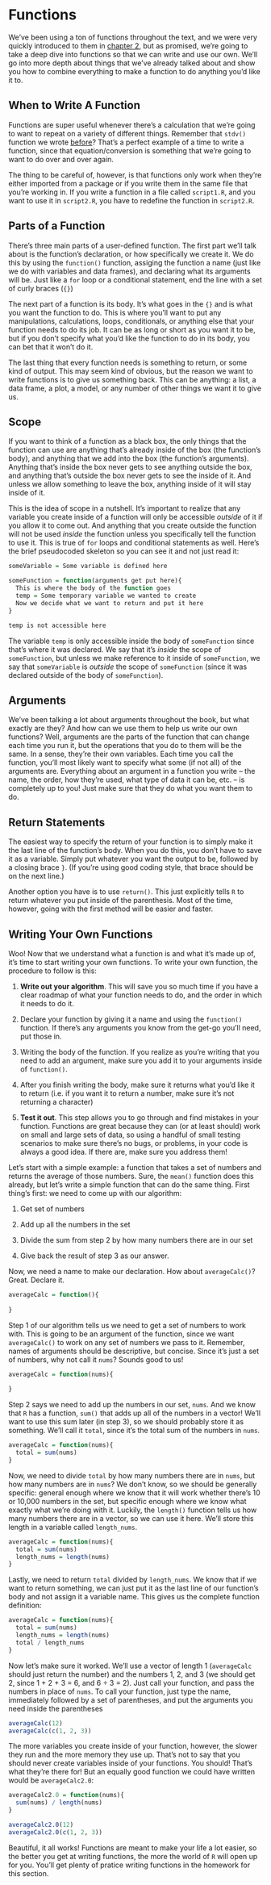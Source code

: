 # Functions

We've been using a ton of functions throughout the text, and we were very quickly introduced to them in <a href = 'functions-and-data-types.html#functions'>chapter 2</a>, but as promised, we're going to take a deep dive into functions so that we can write and use our own. We'll go into more depth about things that we've already talked about and show you how to combine everything to make a function to do anything you'd like it to.

## When to Write A Function

Functions are super useful whenever there's a calculation that we're going to want to repeat on a variety of different things. Remember that `stdv()` function we wrote <a href = 'measures-of-central-tendency.html#stdv-function'>before</a>? That's a perfect example of a time to write a function, since that equation/conversion is something that we're going to want to do over and over again.

The thing to be careful of, however, is that functions only work when they're either imported from a package or if you write them in the same file that you're working in. If you write a function in a file called `script1.R`, and you want to use it in `script2.R`, you have to redefine the function in `script2.R`.

## Parts of a Function

There's three main parts of a user-defined function. The first part we'll talk about is the function's <span class = 'vocab'>declaration</span>, or how specifically we create it. We do this by using the `function()` function, assiging the function a name (just like we do with variables and data frames), and declaring what its arguments will be. Just like a `for` loop or a conditional statement, end the line with a set of curly braces (`{}`)

The next part of a function is its <span class = 'vocab'>body</span>. It's what goes in the `{}` and is what you want the function to do. This is where you'll want to put any manipulations, calculations, loops, conditionals, or anything else that your function needs to do its job. It can be as long or short as you want it to be, but if you don't specify what you'd like the function to do in its body, you can bet that it won't do it.

The last thing that every function needs is something to <span class = 'vocab'>return</span>, or some kind of <span class = 'vocab'>output</span>. This may seem kind of obvious, but the reason we want to write functions is to give us something back. This can be anything: a list, a data frame, a plot, a model, or any number of other things we want it to give us.

## Scope

If you want to think of a function as a black box, the only things that the function can use are anything that's already inside of the box (the function's body), and anything that we add into the box (the function's arguments). Anything that's inside the box never gets to see anything outside the box, and anything that's outside the box never gets to see the inside of it. And unless we allow something to leave the box, anything inside of it will stay inside of it.

This is the idea of <span class = 'vocab'>scope</span> in a nutshell. It's important to realize that any variable you create inside of a function will only be accessible *outside* of it if you allow it to come out. And anything that you create outside the function will not be used *inside* the function unless you specifically tell the function to use it. This is true of `for` loops and conditional statements as well. Here's the brief pseudocoded skeleton so you can see it and not just read it:

```r
someVariable = Some variable is defined here

someFunction = function(arguments get put here){
  This is where the body of the function goes
  temp = Some temporary variable we wanted to create
  Now we decide what we want to return and put it here
}

temp is not accessible here
```

The variable `temp` is only accessible inside the body of `someFunction` since that's where it was declared. We say that it's *inside* the scope of `someFunction`, but unless we make reference to it inside of `someFunction`, we say that `someVariable` is *outside* the scope of `someFunction` (since it was declared outside of the body of `someFunction`).

## Arguments

We've been talking a lot about arguments throughout the book, but what exactly are they? And how can we use them to help us write our own functions? Well, arguments are the parts of the function that can change each time you run it, but the operations that you do to them will be the same. In a sense, they're their own variables. Each time you call the function, you'll most likely want to specify what some (if not all) of the arguments are. Everything about an argument in a function you write -- the name, the order, how they're used, what type of data it can be, etc. -- is completely up to you! Just make sure that they do what you want them to do.

## Return Statements

The easiest way to specify the return of your function is to simply make it the last line of the function's body. When you do this, you don't have to save it as a variable. Simply put whatever you want the output to be, followed by a closing brace `}`. (If you're using good coding style, that brace should be on the next line.)

Another option you have is to use `return()`. This just explicitly tells `R` to return whatever you put inside of the parenthesis. Most of the time, however, going with the first method will be easier and faster.

## Writing Your Own Functions

Woo! Now that we understand what a function is and what it's made up of, it's time to start writing your own functions. To write your own function, the procedure to follow is this:

1) **Write out your algorithm**. This will save you so much time if you have a clear roadmap of what your function needs to do, and the order in which it needs to do it.

2) Declare your function by giving it a name and using the `function()` function. If there's any arguments you know from the get-go you'll need, put those in.

3) Writing the body of the function. If you realize as you're writing that you need to add an argument, make sure you add it to your arguments inside of `function()`.

4) After you finish writing the body, make sure it returns what you'd like it to return (i.e. if you want it to return a number, make sure it's not returning a character)

5) **Test it out**. This step allows you to go through and find mistakes in your function. Functions are great because they can (or at least should) work on small and large sets of data, so using a handful of small testing scenarios to make sure there's no <span class = 'vocab'>bugs</span>, or problems, in your code is always a good idea. If there are, make sure you address them!

Let's start with a simple example: a function that takes a set of numbers and returns the average of those numbers. Sure, the `mean()` function does this already, but let's write a simple function that can do the same thing. First thing's first: we need to come up with our algorithm:

1) Get set of numbers

2) Add up all the numbers in the set

3) Divide the sum from step 2 by how many numbers there are in our set

4) Give back the result of step 3 as our answer.

Now, we need a name to make our declaration. How about `averageCalc()`? Great. Declare it.

```r
averageCalc = function(){
  
}
```

Step 1 of our algorithm tells us we need to get a set of numbers to work with. This is going to be an argument of the function, since we want `averageCalc()` to work on any set of numbers we pass to it. Remember, names of arguments should be descriptive, but concise. Since it's just a set of numbers, why not call it `nums`? Sounds good to us!

```r
averageCalc = function(nums){
  
}
```

Step 2 says we need to add up the numbers in our set, `nums`. And we know that `R` has a function, `sum()` that adds up all of the numbers in a vector! We'll want to use this sum later (in step 3), so we should probably store it as something. We'll call it `total`, since it's the total sum of the numbers in `nums`.

```r
averageCalc = function(nums){
  total = sum(nums)
}
```

Now, we need to divide `total` by how many numbers there are in `nums`, but how many numbers are in `nums`? We don't know, so we should be generally specific: general enough where we know that it will work whether there's 10 or 10,000 numbers in the set, but specific enough where we know what exactly what we're doing with it. Luckily, the `length()` function tells us how many numbers there are in a vector, so we can use it here. We'll store this length in a variable called `length_nums`.

```r
averageCalc = function(nums){
  total = sum(nums)
  length_nums = length(nums)
}
```

Lastly, we need to return `total` divided by `length_nums`. We know that if we want to return something, we can just put it as the last line of our function's body and not assign it a variable name. This gives us the complete function definition:

```r
averageCalc = function(nums){
  total = sum(nums)
  length_nums = length(nums)
  total / length_nums
}
```

Now let's make sure it worked. We'll use a vector of length 1 (`averageCalc` should just return the number) and the numbers 1, 2, and 3 (we should get 2, since 1 + 2 + 3 = 6, and 6 $\div$ 3 = 2). Just call your function, and pass the numbers in place of `nums`. To call your function, just type the name, immediately followed by a set of parentheses, and put the arguments you need inside the parentheses

```r
averageCalc(12)
averageCalc(c(1, 2, 3))
```

The more variables you create inside of your function, however, the slower they run and the more memory they use up. That's not to say that you should never create variables inside of your functions. You should! That's what they're there for! But an equally good function we could have written would be `averageCalc2.0`:

```r
averageCalc2.0 = function(nums){
  sum(nums) / length(nums)
}

averageCalc2.0(12)
averageCalc2.0(c(1, 2, 3))
```

Beautiful, it all works! Functions are meant to make your life a lot easier, so the better you get at writing functions, the more the world of `R` will open up for you. You'll get plenty of pratice writing functions in the homework for this section.